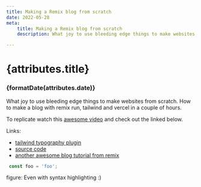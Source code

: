 ```yaml
---
title: Making a Remix blog from scratch
date: 2022-05-28
meta:
    title: Making a Remix blog from scratch
    description: What joy to use bleeding edge things to make websites from scratch. How to make a blog with remix run, tailwind and vercel in a couple of hours.

---
```


# {attributes.title}
### {formatDate(attributes.date)}

What joy to use bleeding edge things to make websites from scratch. How to make a blog with remix run, tailwind and vercel in a couple of hours.

To replicate watch this [awesome video](https://www.youtube.com/watch?v=5O6uhyaSvCM) and check out the linked below.

Links:
- [tailwind typography plugin](https://tailwindcss.com/docs/typography-plugin)
- [source code](https://github.dev/duncanhunter/duncan-hunter-blog-remix)
- [another awesome blog tutorial from remix](https://remix.run/docs/en/v1/tutorials/blog)

```ts
 const foo = 'foo';
```
figure: Even with syntax highlighting :)